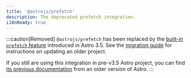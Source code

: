 ```yaml
---
title: '@astrojs/prefetch'
description: The deprecated prefetch integration.
i18nReady: true
---
```


:::caution[Removed]
`@astrojs/prefetch` has been replaced by the [built-in `prefetch` feature](/en/guides/prefetch/) introduced in Astro 3.5. See the [migration guide](/en/guides/prefetch/#migrating-from-astrojsprefetch) for instructions on updating an older project.

If you still are using this integration in pre-v3.5 Astro project, you can find [its previous documentation](https://github.com/withastro/astro/blob/c47478bbf6b21973419f25234c68efb59466b368/packages%2Fintegrations%2Fprefetch%2FREADME.md) from an older version of Astro.
:::
